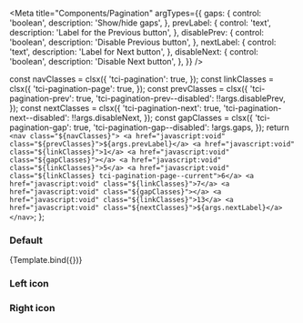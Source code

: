 
<Meta
  title="Components/Pagination"
  argTypes={{
    gaps: {
      control: 'boolean',
      description: 'Show/hide gaps',
    },
    prevLabel: {
      control: 'text',
      description: 'Label for the Previous button',
    },
    disablePrev: {
      control: 'boolean',
      description: 'Disable Previous button',
    },
    nextLabel: {
      control: 'text',
      description: 'Label for Next button',
    },
    disableNext: {
      control: 'boolean',
      description: 'Disable Next button',
    },
  }}
/>

  const navClasses = clsx({
    'tci-pagination': true,
  });
  const linkClasses = clsx({
    'tci-pagination-page': true,
  });
  const prevClasses = clsx({
    'tci-pagination-prev': true,
    'tci-pagination-prev--disabled': !!args.disablePrev,
  });
  const nextClasses = clsx({
    'tci-pagination-next': true,
    'tci-pagination-next--disabled': !!args.disableNext,
  });
  const gapClasses = clsx({
    'tci-pagination-gap': true,
    'tci-pagination-gap--disabled': !args.gaps,
  });
  return `
    <nav class="${navClasses}">
      <a href="javascript:void" class="${prevClasses}">${args.prevLabel}</a>
      <a href="javascript:void" class="${linkClasses}">1</a>
      <a href="javascript:void" class="${gapClasses}"></a>
      <a href="javascript:void" class="${linkClasses}">5</a>
      <a href="javascript:void" class="${linkClasses} tci-pagination-page--current">6</a>
      <a href="javascript:void" class="${linkClasses}">7</a>
      <a href="javascript:void" class="${gapClasses}"></a>
      <a href="javascript:void" class="${linkClasses}">13</a>
      <a href="javascript:void" class="${nextClasses}">${args.nextLabel}</a>
    </nav>
  `;
};

### Default

<Preview>
  <Story
    name="Playground"
    height="110px"
    args={{
      gaps: true,
      disablePrev: true,
      disableNext: false,
      prevLabel: 'Prev',
      nextLabel: 'Next',
    }}
  >
    {Template.bind({})}
  </Story>
</Preview>

### Left icon

### Right icon
